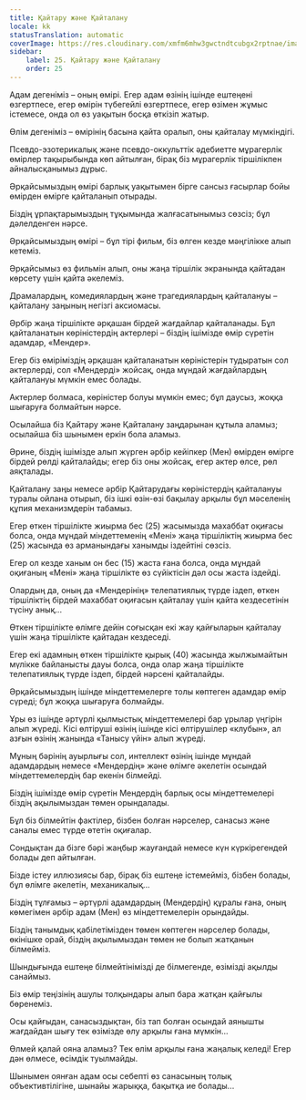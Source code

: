 ```yaml
---
title: Қайтару және Қайталану
locale: kk
statusTranslation: automatic
coverImage: https://res.cloudinary.com/xmfm6mhw3gwctndtcubgx2rptnae/image/upload/v1740468922/small_cover_tratado_de_psicologia_revolucionaria_a4c0dca4e0.webp
sidebar:
    label: 25. Қайтару және Қайталану
    order: 25
---
```

Адам дегеніміз – оның өмірі. Егер адам өзінің ішінде ештеңені өзгертпесе, егер өмірін түбегейлі өзгертпесе, егер өзімен жұмыс істемесе, онда ол өз уақытын босқа өткізіп жатыр.

Өлім дегеніміз – өмірінің басына қайта оралып, оны қайталау мүмкіндігі.

Псевдо-эзотерикалық және псевдо-оккульттік әдебиетте мұрагерлік өмірлер тақырыбында көп айтылған, бірақ біз мұрагерлік тіршілікпен айналысқанымыз дұрыс.

Әрқайсымыздың өмірі барлық уақытымен бірге сансыз ғасырлар бойы өмірден өмірге қайталанып отырады.

Біздің ұрпақтарымыздың тұқымында жалғасатынымыз сөзсіз; бұл дәлелденген нәрсе.

Әрқайсымыздың өмірі – бұл тірі фильм, біз өлген кезде мәңгілікке алып кетеміз.

Әрқайсымыз өз фильмін алып, оны жаңа тіршілік экранында қайтадан көрсету үшін қайта әкелеміз.

Драмалардың, комедиялардың және трагедиялардың қайталануы – қайталану заңының негізгі аксиомасы.

Әрбір жаңа тіршілікте әрқашан бірдей жағдайлар қайталанады. Бұл қайталанатын көріністердің актерлері – біздің ішімізде өмір сүретін адамдар, «Мендер».

Егер біз өміріміздің әрқашан қайталанатын көріністерін тудыратын сол актерлерді, сол «Мендерді» жойсақ, онда мұндай жағдайлардың қайталануы мүмкін емес болады.

Актерлер болмаса, көріністер болуы мүмкін емес; бұл даусыз, жоққа шығаруға болмайтын нәрсе.

Осылайша біз Қайтару және Қайталану заңдарынан құтыла аламыз; осылайша біз шынымен еркін бола аламыз.

Әрине, біздің ішімізде алып жүрген әрбір кейіпкер (Мен) өмірден өмірге бірдей рөлді қайталайды; егер біз оны жойсақ, егер актер өлсе, рөл аяқталады.

Қайталану заңы немесе әрбір Қайтарудағы көріністердің қайталануы туралы ойлана отырып, біз ішкі өзін-өзі бақылау арқылы бұл мәселенің құпия механизмдерін табамыз.

Егер өткен тіршілікте жиырма бес (25) жасымызда махаббат оқиғасы болса, онда мұндай міндеттеменің «Мені» жаңа тіршіліктің жиырма бес (25) жасында өз арманындағы ханымды іздейтіні сөзсіз.

Егер ол кезде ханым он бес (15) жаста ғана болса, онда мұндай оқиғаның «Мені» жаңа тіршілікте өз сүйіктісін дәл осы жаста іздейді.

Олардың да, оның да «Мендерінің» телепатиялық түрде іздеп, өткен тіршіліктің бірдей махаббат оқиғасын қайталау үшін қайта кездесетінін түсіну анық...

Өткен тіршілікте өлімге дейін соғысқан екі жау қайғыларын қайталау үшін жаңа тіршілікте қайтадан кездеседі.

Егер екі адамның өткен тіршілікте қырық (40) жасында жылжымайтын мүлікке байланысты дауы болса, онда олар жаңа тіршілікте телепатиялық түрде іздеп, бірдей нәрсені қайталайды.

Әрқайсымыздың ішінде міндеттемелерге толы көптеген адамдар өмір сүреді; бұл жоққа шығаруға болмайды.

Ұры өз ішінде әртүрлі қылмыстық міндеттемелері бар ұрылар үңгірін алып жүреді. Кісі өлтіруші өзінің ішінде кісі өлтірушілер «клубын», ал азғын өзінің жанында «Танысу үйін» алып жүреді.

Мұның бәрінің ауырлығы сол, интеллект өзінің ішінде мұндай адамдардың немесе «Мендердің» және өлімге әкелетін осындай міндеттемелердің бар екенін білмейді.

Біздің ішімізде өмір сүретін Мендердің барлық осы міндеттемелері біздің ақылымыздан төмен орындалады.

Бұл біз білмейтін фактілер, бізбен болған нәрселер, санасыз және саналы емес түрде өтетін оқиғалар.

Сондықтан да бізге бәрі жаңбыр жауғандай немесе күн күркірегендей болады деп айтылған.

Бізде істеу иллюзиясы бар, бірақ біз ештеңе істемейміз, бізбен болады, бұл өлімге әкелетін, механикалық...

Біздің тұлғамыз – әртүрлі адамдардың (Мендердің) құралы ғана, оның көмегімен әрбір адам (Мен) өз міндеттемелерін орындайды.

Біздің танымдық қабілетімізден төмен көптеген нәрселер болады, өкінішке орай, біздің ақылымыздан төмен не болып жатқанын білмейміз.

Шындығында ештеңе білмейтінімізді де білмегенде, өзімізді ақылды санаймыз.

Біз өмір теңізінің ашулы толқындары алып бара жатқан қайғылы бөренеміз.

Осы қайғыдан, санасыздықтан, біз тап болған осындай аянышты жағдайдан шығу тек өзімізде өлу арқылы ғана мүмкін...

Өлмей қалай ояна аламыз? Тек өлім арқылы ғана жаңалық келеді! Егер дән өлмесе, өсімдік туылмайды.

Шынымен оянған адам осы себепті өз санасының толық объективтілігіне, шынайы жарыққа, бақытқа ие болады...

